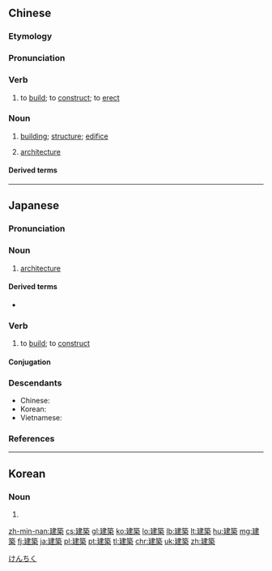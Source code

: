 {{also|建筑}}
==Chinese==
{{zh-forms|s=建筑}}
{{zh-wp|zh|yue}}

===Etymology===
{{wasei kango||けんちく|building}}

===Pronunciation===
{{zh-pron
|m=jiàn築
|c=gin3 zuk1
|h=pfs=kien-chuk
|md=gióng-dé̤ṳk
|mn=kiàn-tio̍k/kiàn-tiok
|w=2ji tsoq
|cat=v,n
}}

===Verb===
{{zh-verb}}

# to [[build]]; to [[construct]]; to [[erect]] {{gloss|of buildings and structures}}

===Noun===
{{zh-noun}}

# {{lb|zh|countable}} [[building]]; [[structure]]; [[edifice]] {{zh-mw|座}}
# {{lb|zh|countable|uncountable}} [[architecture]] {{zh-mw|座}}

====Derived terms====
{{zh-der|建築材料|建材|建築工地|建築面積|建築群|建築師|建築物|建築學|建築業|上層建築}}

{{zh-cat|Elementary|Architecture}}

----

==Japanese==
{{wikipedia|lang=ja}}
{{ja-kanjitab|けん|ちく|yomi=o}}

===Pronunciation===
{{ja-pron|けんちく|acc=h|dev=3|acc_ref=DJR,NHK,SMK5|y=ko}}

===Noun===
{{ja-noun|けんちく}}

# [[architecture]]

====Derived terms====
* {{ja-l|建築家||[[kenchikuka]]}}

===Verb===
{{ja-verb-suru|けんちく}}

# to [[build]]; to [[construct]]

====Conjugation====
{{ja-suru|けんちく}}

===Descendants===
* Chinese: {{zh-l|建築}}
* Korean: {{ko-l|건축}}
* Vietnamese: {{vi-l|kiến trúc}}

===References===
<references/>

[[Category:ja:Architecture|けんちく]]

----

==Korean==
{{ko-hanjatab}}

===Noun===
{{ko-noun|hangeul=건축|mr=kŏnch'uk|y=kenchwuk}}

# {{hanja form of|건축|[[agriculture]]}}
[[zh-min-nan:建築]]
[[cs:建築]]
[[gl:建築]]
[[ko:建築]]
[[lo:建築]]
[[lb:建築]]
[[lt:建築]]
[[hu:建築]]
[[mg:建築]]
[[fj:建築]]
[[ja:建築]]
[[pl:建築]]
[[pt:建築]]
[[tl:建築]]
[[chr:建築]]
[[uk:建築]]
[[zh:建築]]
